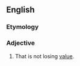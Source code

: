 ==English==

===Etymology===
{{prefix|non|depreciating|lang=en}}

===Adjective===
{{en-adj}}

# {{context|of an asset|lang=en}} That is not losing [[value]].